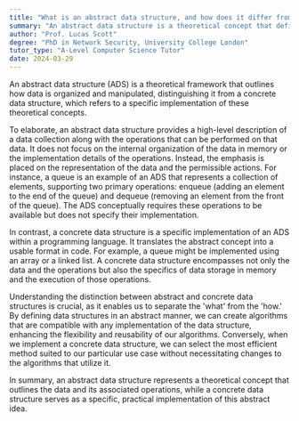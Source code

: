 ```yaml
---
title: "What is an abstract data structure, and how does it differ from a concrete one?"
summary: "An abstract data structure is a theoretical concept that defines how data is stored and manipulated, unlike a concrete data structure which is a specific implementation of these concepts."
author: "Prof. Lucas Scott"
degree: "PhD in Network Security, University College London"
tutor_type: "A-Level Computer Science Tutor"
date: 2024-03-29
---
```


An abstract data structure (ADS) is a theoretical framework that outlines how data is organized and manipulated, distinguishing it from a concrete data structure, which refers to a specific implementation of these theoretical concepts.

To elaborate, an abstract data structure provides a high-level description of a data collection along with the operations that can be performed on that data. It does not focus on the internal organization of the data in memory or the implementation details of the operations. Instead, the emphasis is placed on the representation of the data and the permissible actions. For instance, a queue is an example of an ADS that represents a collection of elements, supporting two primary operations: enqueue (adding an element to the end of the queue) and dequeue (removing an element from the front of the queue). The ADS conceptually requires these operations to be available but does not specify their implementation.

In contrast, a concrete data structure is a specific implementation of an ADS within a programming language. It translates the abstract concept into a usable format in code. For example, a queue might be implemented using an array or a linked list. A concrete data structure encompasses not only the data and the operations but also the specifics of data storage in memory and the execution of those operations.

Understanding the distinction between abstract and concrete data structures is crucial, as it enables us to separate the 'what' from the 'how.' By defining data structures in an abstract manner, we can create algorithms that are compatible with any implementation of the data structure, enhancing the flexibility and reusability of our algorithms. Conversely, when we implement a concrete data structure, we can select the most efficient method suited to our particular use case without necessitating changes to the algorithms that utilize it.

In summary, an abstract data structure represents a theoretical concept that outlines the data and its associated operations, while a concrete data structure serves as a specific, practical implementation of this abstract idea.
    